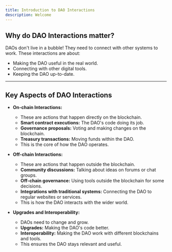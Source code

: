 ```yaml
---
title: Introduction to DAO Interactions
description: Welcome
---
```


## Why do DAO Interactions matter?

DAOs don't live in a bubble! They need to connect with other systems to work. These interactions are about:

* Making the DAO useful in the real world.
* Connecting with other digital tools.
* Keeping the DAO up-to-date.

---

## Key Aspects of DAO Interactions

* **On-chain Interactions:**
    * These are actions that happen directly on the blockchain.
    * **Smart contract executions:** The DAO's code doing its job.
    * **Governance proposals:** Voting and making changes on the blockchain.
    * **Treasury transactions:** Moving funds within the DAO.
    * This is the core of how the DAO operates.

* **Off-chain Interactions:**
    * These are actions that happen outside the blockchain.
    * **Community discussions:** Talking about ideas on forums or chat groups.
    * **Off-chain governance:** Using tools outside the blockchain for some decisions.
    * **Integrations with traditional systems:** Connecting the DAO to regular websites or services.
    * This is how the DAO interacts with the wider world.

* **Upgrades and Interoperability:**
    * DAOs need to change and grow.
    * **Upgrades:** Making the DAO's code better.
    * **Interoperability:** Making the DAO work with different blockchains and tools.
    * This ensures the DAO stays relevant and useful.


